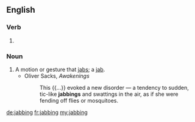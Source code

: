 ==English==

===Verb===
{{head|en}}

# {{present participle of|jab}}

===Noun===
{{en-noun}}

# A motion or gesture that [[jab]]s; a [[jab]].
#* Oliver Sacks, ''Awakenings''
#*: This {{...}} evoked a new disorder &mdash; a tendency to sudden, tic-like '''jabbings''' and swattings in the air, as if she were fending off flies or mosquitoes.

[[de:jabbing]]
[[fr:jabbing]]
[[my:jabbing]]